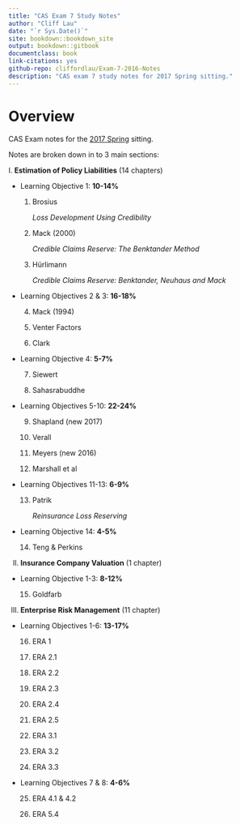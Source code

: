 ```yaml
--- 
title: "CAS Exam 7 Study Notes"
author: "Cliff Lau"
date: "`r Sys.Date()`"
site: bookdown::bookdown_site
output: bookdown::gitbook
documentclass: book
link-citations: yes
github-repo: cliffordlau/Exam-7-2016-Notes
description: "CAS exam 7 study notes for 2017 Spring sitting."
---
```


# Overview {-}

CAS Exam notes for the [2017 Spring](http://www.casact.org/admissions/syllabus/Exam7.pdf) sitting.

Notes are broken down in to 3 main sections:

I. **Estimation of Policy Liabilities** (14 chapters)

* Learning Objective 1: **10-14%**
    
    1. Brosius
    
        *Loss Development Using Credibility*
    
    2. Mack (2000)
    
        *Credible Claims Reserve: The Benktander Method*
    
    3. Hürlimann
    
        *Credible Claims Reserve: Benktander, Neuhaus and Mack*

* Learning Objectives 2 & 3: **16-18%**
    
    4. Mack (1994)
    
    5. Venter Factors
    
    6. Clark
    
* Learning Objective 4: **5-7%**
    
    7. Siewert
    
    8. Sahasrabuddhe
    
* Learning Objectives 5-10: **22-24%**
    
    9. Shapland (new 2017)

    10. Verall
    
    11. Meyers (new 2016)
    
    12. Marshall et al
    
* Learning Objectives 11-13: **6-9%**
    
    13. Patrik
    
        *Reinsurance Loss Reserving*
    
* Learning Objective 14: **4-5%**
    
    14. Teng & Perkins

II. **Insurance Company Valuation** (1 chapter)

* Learning Objective 1-3: **8-12%**

    15. Goldfarb

III. **Enterprise Risk Management** (11 chapter)

* Learning Objectives 1-6: **13-17%**

    16. ERA 1
    
    17. ERA 2.1
    
    18. ERA 2.2
    
    19. ERA 2.3
    
    20. ERA 2.4
    
    21. ERA 2.5
    
    22. ERA 3.1
    
    23. ERA 3.2
    
    24. ERA 3.3
    
* Learning Objectives 7 & 8: **4-6%**

    25. ERA 4.1 & 4.2
    
    26. ERA 5.4